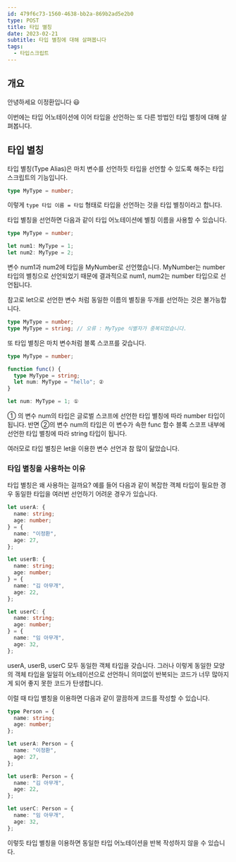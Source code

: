 ```yaml
---
id: 479f6c73-1560-4638-bb2a-869b2ad5e2b0
type: POST
title: 타입 별칭
date: 2023-02-21
subtitle: 타입 별칭에 대해 살펴봅니다
tags:
  - 타입스크립트
---
```


## 개요

안녕하세요 이정환입니다 😃

이번에는 타입 어노테이션에 이어 타입을 선언하는 또 다른 방법인 타입 별칭에 대해 살펴봅니다.

## 타입 별칭

타입 별칭(Type Alias)은 마치 변수를 선언하듯 타입을 선언할 수 있도록 해주는 타입스크립트의 기능입니다.

```typescript
type MyType = number;
```

이렇게 `type 타입 이름 = 타입` 형태로 타입을 선언하는 것을 타입 별칭이라고 합니다.

타입 별칭을 선언하면 다음과 같이 타입 어노테이션에 별칭 이름을 사용할 수 있습니다.

```typescript
type MyType = number;

let num1: MyType = 1;
let num2: MyType = 2;
```

변수 num1과 num2에 타입을 MyNumber로 선언했습니다. MyNumber는 number 타입의 별칭으로 선언되었기 때문에 결과적으로 num1, num2는 number 타입으로 선언됩니다.

참고로 let으로 선언한 변수 처럼 동일한 이름의 별칭을 두개를 선언하는 것은 불가능합니다.

```typescript
type MyType = number;
type MyType = string; // 오류 : MyType 식별자가 중복되었습니다.
```

또 타입 별칭은 마치 변수처럼 블록 스코프를 갖습니다.

```typescript
type MyType = number;

function func() {
  type MyType = string;
  let num: MyType = "hello"; ②
}

let num: MyType = 1; ①
```

① 의 변수 num의 타입은 글로벌 스코프에 선언한 타입 별칭에 따라 number 타입이 됩니다. 반면 ②의 변수 num의 타입은 이 변수가 속한 func 함수 블록 스코프 내부에 선언한 타입 별칭에 따라 string 타입이 됩니다.

여러모로 타입 별칭은 let을 이용한 변수 선언과 참 많이 닮았습니다.

### 타입 별칭을 사용하는 이유

타입 별칭은 왜 사용하는 걸까요? 예를 들어 다음과 같이 복잡한 객체 타입이 필요한 경우 동일한 타입을 여러번 선언하기 어려운 경우가 있습니다.

```typescript
let userA: {
  name: string;
  age: number;
} = {
  name: "이정환",
  age: 27,
};

let userB: {
  name: string;
  age: number;
} = {
  name: "김 아무개",
  age: 22,
};

let userC: {
  name: string;
  age: number;
} = {
  name: "임 아무개",
  age: 32,
};
```

userA, userB, userC 모두 동일한 객체 타입을 갖습니다. 그러나 이렇게 동일한 모양의 객체 타입을 일일히 어노테이션으로 선언하니 의미없이 반복되는 코드가 너무 많아지게 되어 좋지 못한 코드가 탄생합니다.

이럴 때 타입 별칭을 이용하면 다음과 같이 깔끔하게 코드를 작성할 수 있습니다.

```typescript
type Person = {
  name: string;
  age: number;
};

let userA: Person = {
  name: "이정환",
  age: 27,
};

let userB: Person = {
  name: "김 아무개",
  age: 22,
};

let userC: Person = {
  name: "임 아무개",
  age: 32,
};
```

이렇듯 타입 별칭을 이용하면 동일한 타입 어노테이션을 반복 작성하지 않을 수 있습니다.

<Blank />
